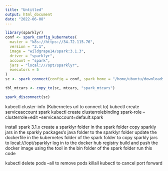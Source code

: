 ```yaml
---
title: "Untitled"
output: html_document
date: "2022-06-08"
---
```


```r
library(sparklyr)
conf <- spark_config_kubernetes(
  master = "k8s://https://34.72.115.76",
  version = "3.1",
  image = "wildgrape14/spark:3.1.3",
  driver = "sparklyr",
  account = "spark",
  jars = "local:///opt/sparklyr",
  executors = 5
)
sc <- spark_connect(config = conf, spark_home = "/home/ubuntu/downloads/spark-3.1.3-bin-hadoop3.2")
```

```r
tbl_mtcars <- copy_to(sc, mtcars, "spark_mtcars")
```

```r
spark_disconnect(sc)
```

kubectl cluster-info (Kubernetes url to connect to)
kubectl create serviceaccount spark
kubectl create clusterrolebinding spark-role --clusterrole=edit --serviceaccount=default:spark

install spark 3.1.x
create a sparklyr folder in the spark folder
copy sparkly jars in the sparkly packages's java folder to the sparklyr folder
update the dockerfile in the kubernetes folder of the spark folder to copy sparkly jars to local:///opt/sparklyr
log in to the docker hub registry
build and push the docker image using the tool in the bin folder of the spark folder
run this code

kubectl delete pods --all to remove pods
killall kubectl to cancel port forward

